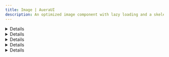 ```yaml
---
title: Image | AueraUI
description: An optimized image component with lazy loading and a skeleton
---
```


<DetailCard description='An optimized image component with lazy loading and a skeleton'/>

<Details>
<ImageDemo />
</Details>

<Details id='examples'>
<HeaderLabel id='examples'>Examples</HeaderLabel>
</Details>

<Details id="loading">
  <HeaderLabel id="loading" as="h3">isLoading</HeaderLabel>
  <p className="text">
    Displays a **skeleton placeholder** while the image is loading, ensuring a smooth UX.
  </p>
  <LoadingImage />
</Details>


<Details id="with-motion">
  <HeaderLabel id="with-motion" as="h3">With Motion</HeaderLabel>
  <p className="text">
    Leverages **Framer Motion** for smooth and customizable animations.
  </p>
  <ImageWithMotion />
</Details>


<Details id='api-reference'>
<HeaderLabel id='api-reference'>API Reference</HeaderLabel>
<APITable reference={imageRef} />

  <p className="text mt-2">
    Built with Motion for smooth, customizable animations. <TabLink className='w-auto' to="https://motion.dev/docs/react-motion-component" label="Learn more about Motion" />
  </p>
</Details>